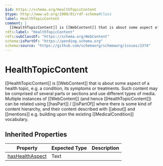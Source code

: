 ```yaml
---
$id: https://schema.org/HealthTopicContent
$type: http://www.w3.org/2000/01/rdf-schema#Class
label: HealthTopicContent
comment: |
  [[HealthTopicContent]] is [[WebContent]] that is about some aspect of a health topic, e.g. a condition, its symptoms or treatments. Such content may be comprised of several parts or sections and use different types of media. Multiple instances of [[WebContent]] (and hence [[HealthTopicContent]]) can be related using [[hasPart]] / [[isPartOf]] where there is some kind of content hierarchy, and their content described with [[about]] and [[mentions]] e.g. building upon the existing [[MedicalCondition]] vocabulary.
rdfs:label: "HealthTopicContent"
rdfs:subClassOf: "https://schema.org/WebContent"
schema:isPartOf: "https://pending.schema.org"
schema:source: "https://github.com/schemaorg/schemaorg/issues/2374"
---
```


# HealthTopicContent

[[HealthTopicContent]] is [[WebContent]] that is about some aspect of a health topic, e.g. a condition, its symptoms or treatments. Such content may be comprised of several parts or sections and use different types of media. Multiple instances of [[WebContent]] (and hence [[HealthTopicContent]]) can be related using [[hasPart]] / [[isPartOf]] where there is some kind of content hierarchy, and their content described with [[about]] and [[mentions]] e.g. building upon the existing [[MedicalCondition]] vocabulary.

## Inherited Properties

| Property | Expected Type | Description |
| --- | --- | --- |
| [hasHealthAspect](https://schema.org/hasHealthAspect) | Text |  |
